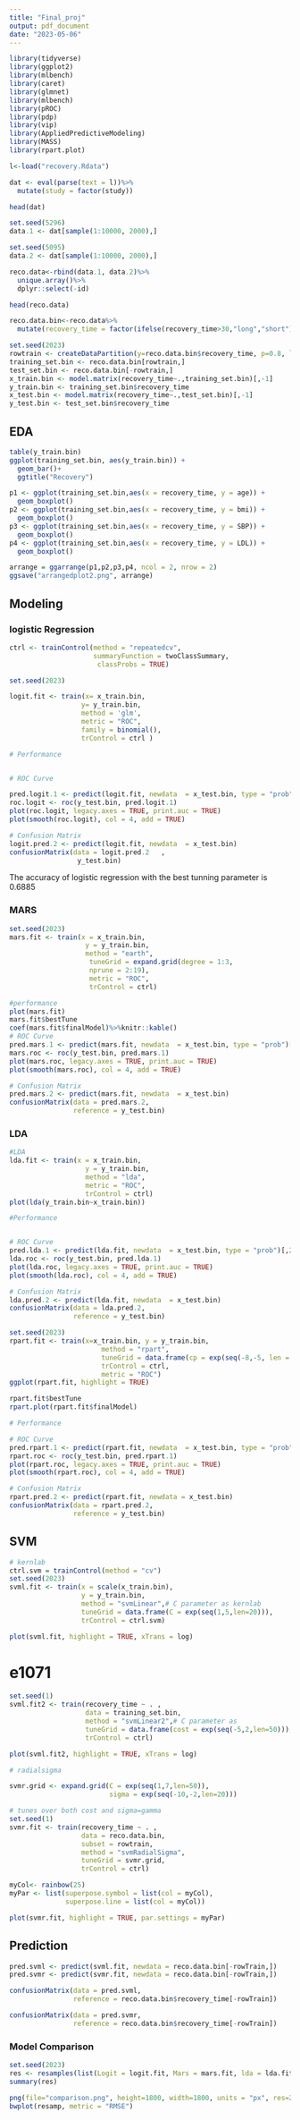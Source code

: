 ```yaml
---
title: "Final_proj"
output: pdf_document
date: "2023-05-06"
---
```

```r
library(tidyverse)
library(ggplot2)
library(mlbench)
library(caret)
library(glmnet)
library(mlbench)
library(pROC)
library(pdp)
library(vip)
library(AppliedPredictiveModeling)
library(MASS)
library(rpart.plot)

```

```r
l<-load("recovery.Rdata")

dat <- eval(parse(text = l))%>%
  mutate(study = factor(study))

head(dat)

set.seed(5296)
data.1 <- dat[sample(1:10000, 2000),]
```

```r
set.seed(5095)
data.2 <- dat[sample(1:10000, 2000),] 
```

```r

reco.data<-rbind(data.1, data.2)%>%
  unique.array()%>%
  dplyr::select(-id)

head(reco.data)
```


```r

reco.data.bin<-reco.data%>%
  mutate(recovery_time = factor(ifelse(recovery_time>30,"long","short")))
```

```r
set.seed(2023)
rowtrain <- createDataPartition(y=reco.data.bin$recovery_time, p=0.8, list=FALSE)
training_set.bin <- reco.data.bin[rowtrain,]
test_set.bin <- reco.data.bin[-rowtrain,]
x_train.bin <- model.matrix(recovery_time~.,training_set.bin)[,-1]
y_train.bin <- training_set.bin$recovery_time
x_test.bin <- model.matrix(recovery_time~.,test_set.bin)[,-1]
y_test.bin <- test_set.bin$recovery_time
```

## EDA
```r
table(y_train.bin)
ggplot(training_set.bin, aes(y_train.bin)) + 
  geom_bar()+
  ggtitle("Recovery")
```

```r
p1 <- ggplot(training_set.bin,aes(x = recovery_time, y = age)) +
  geom_boxplot()
p2 <- ggplot(training_set.bin,aes(x = recovery_time, y = bmi)) +
  geom_boxplot()
p3 <- ggplot(training_set.bin,aes(x = recovery_time, y = SBP)) +
  geom_boxplot()
p4 <- ggplot(training_set.bin,aes(x = recovery_time, y = LDL)) +
  geom_boxplot()

arrange = ggarrange(p1,p2,p3,p4, ncol = 2, nrow = 2)
ggsave("arrangedplot2.png", arrange)
```

## Modeling

### logistic Regression

```r
ctrl <- trainControl(method = "repeatedcv",
                     summaryFunction = twoClassSummary,
                      classProbs = TRUE)

set.seed(2023)

logit.fit <- train(x= x_train.bin, 
                  y= y_train.bin, 
                  method = 'glm',
                  metric = "ROC",
                  family = binomial(),
                  trControl = ctrl )
```

```r
# Performance


# ROC Curve

pred.logit.1 <- predict(logit.fit, newdata  = x_test.bin, type = "prob")[,2]
roc.logit <- roc(y_test.bin, pred.logit.1)
plot(roc.logit, legacy.axes = TRUE, print.auc = TRUE)
plot(smooth(roc.logit), col = 4, add = TRUE)

# Confusion Matrix
logit.pred.2 <- predict(logit.fit, newdata  = x_test.bin)
confusionMatrix(data = logit.pred.2   ,
                 y_test.bin)

```
The accuracy of logistic regression with the best tunning parameter is 0.6885


### MARS
```r
set.seed(2023)
mars.fit <- train(x = x_train.bin,
                   y = y_train.bin,
                   method = "earth",
                    tuneGrid = expand.grid(degree = 1:3,
                    nprune = 2:19),
                    metric = "ROC",
                    trControl = ctrl)
```

```r
#performance
plot(mars.fit)
mars.fit$bestTune
coef(mars.fit$finalModel)%>%knitr::kable()
# ROC Curve
pred.mars.1 <- predict(mars.fit, newdata  = x_test.bin, type = "prob")[,2]
mars.roc <- roc(y_test.bin, pred.mars.1)
plot(mars.roc, legacy.axes = TRUE, print.auc = TRUE)
plot(smooth(mars.roc), col = 4, add = TRUE)

# Confusion Matrix
pred.mars.2 <- predict(mars.fit, newdata  = x_test.bin)
confusionMatrix(data = pred.mars.2,
                reference = y_test.bin)
```
### LDA
```r
#LDA
lda.fit <- train(x = x_train.bin,
                   y = y_train.bin,
                   method = "lda",
                   metric = "ROC",
                   trControl = ctrl)
plot(lda(y_train.bin~x_train.bin))
```

```r

#Performance


# ROC Curve
pred.lda.1 <- predict(lda.fit, newdata  = x_test.bin, type = "prob")[,2]
lda.roc <- roc(y_test.bin, pred.lda.1)
plot(lda.roc, legacy.axes = TRUE, print.auc = TRUE)
plot(smooth(lda.roc), col = 4, add = TRUE)

# Confusion Matrix
lda.pred.2 <- predict(lda.fit, newdata  = x_test.bin)
confusionMatrix(data = lda.pred.2,
                reference = y_test.bin)

```

```r

set.seed(2023)
rpart.fit <- train(x=x_train.bin, y = y_train.bin,
                       method = "rpart",
                       tuneGrid = data.frame(cp = exp(seq(-8,-5, len = 50))),
                       trControl = ctrl,
                       metric = "ROC")
ggplot(rpart.fit, highlight = TRUE)


```

```r
rpart.fit$bestTune
rpart.plot(rpart.fit$finalModel)
```

```r

# Performance

# ROC Curve
pred.rpart.1 <- predict(rpart.fit, newdata  = x_test.bin, type = "prob")[,2]
rpart.roc <- roc(y_test.bin, pred.rpart.1)
plot(rpart.roc, legacy.axes = TRUE, print.auc = TRUE)
plot(smooth(rpart.roc), col = 4, add = TRUE)

# Confusion Matrix
rpart.pred.2 <- predict(rpart.fit, newdata = x_test.bin)
confusionMatrix(data = rpart.pred.2,
                reference = y_test.bin)

```

## SVM

```r
# kernlab
ctrl.svm = trainControl(method = "cv")
set.seed(2023)
svml.fit <- train(x = scale(x_train.bin),
                  y = y_train.bin,
                  method = "svmLinear",# C parameter as kernlab
                  tuneGrid = data.frame(C = exp(seq(1,5,len=20))),
                  trControl = ctrl.svm)
```

```r
plot(svml.fit, highlight = TRUE, xTrans = log)
```
# e1071
```r
set.seed(1)
svml.fit2 <- train(recovery_time ~ . , 
                   data = training_set.bin, 
                   method = "svmLinear2",# C parameter as
                   tuneGrid = data.frame(cost = exp(seq(-5,2,len=50))),
                   trControl = ctrl)

plot(svml.fit2, highlight = TRUE, xTrans = log)
```


```r
# radialsigma

svmr.grid <- expand.grid(C = exp(seq(1,7,len=50)),
                         sigma = exp(seq(-10,-2,len=20)))

# tunes over both cost and sigma=gamma
set.seed(1)             
svmr.fit <- train(recovery_time ~ . , 
                  data = reco.data.bin, 
                  subset = rowtrain,
                  method = "svmRadialSigma",
                  tuneGrid = svmr.grid,
                  trControl = ctrl)

myCol<- rainbow(25)
myPar <- list(superpose.symbol = list(col = myCol),
              superpose.line = list(col = myCol))

plot(svmr.fit, highlight = TRUE, par.settings = myPar)
```


## Prediction 

```r
pred.svml <- predict(svml.fit, newdata = reco.data.bin[-rowTrain,])
pred.svmr <- predict(svmr.fit, newdata = reco.data.bin[-rowTrain,])

confusionMatrix(data = pred.svml, 
                reference = reco.data.bin$recovery_time[-rowTrain])

confusionMatrix(data = pred.svmr, 
                reference = reco.data.bin$recovery_time[-rowTrain])
```


### Model Comparison
```r
set.seed(2023)
res <- resamples(list(Logit = logit.fit, Mars = mars.fit, lda = lda.fit, rpart=rpart.fit, svml = svml.fit, svmr =svmr.fit ))
summary(res)

png(file="comparison.png", height=1800, width=1800, units = "px", res=200)
bwplot(resamp, metric = "RMSE")
```



